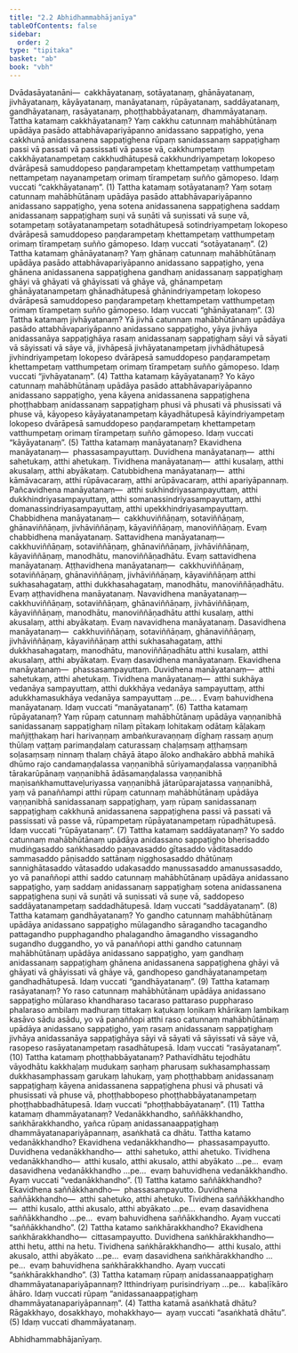 ```yaml
---
title: "2.2 Abhidhammabhājanīya"
tableOfContents: false
sidebar:
  order: 2
type: "tipitaka"
basket: "ab"
book: "vbh"
---
```



<DynamicBreadcrumb />

<Division number="155" book="vbh" bookNo="30" page="69">

<Paragraph number="542" book="vbh">
Dvādasāyatanāni—  cakkhāyatanaṃ, sotāyatanaṃ, ghānāyatanaṃ, jivhāyatanaṃ, kāyāyatanaṃ, manāyatanaṃ, rūpāyatanaṃ, saddāyatanaṃ, gandhāyatanaṃ, rasāyatanaṃ, phoṭṭhabbāyatanaṃ, dhammāyatanaṃ.
</Paragraph>

</Division>
<Division number="156" book="vbh" bookNo="30" page="69">

<Paragraph number="543" book="vbh">
Tattha katamaṃ cakkhāyatanaṃ? Yaṃ cakkhu catunnaṃ mahābhūtānaṃ upādāya pasādo attabhāvapariyāpanno anidassano sappaṭigho, yena cakkhunā anidassanena sappaṭighena rūpaṃ sanidassanaṃ sappaṭighaṃ passi vā passati vā passissati vā passe vā, cakkhumpetaṃ cakkhāyatanampetaṃ cakkhudhātupesā cakkhundriyampetaṃ lokopeso dvārāpesā samuddopeso paṇḍarampetaṃ khettampetaṃ vatthumpetaṃ nettampetaṃ nayanampetaṃ orimaṃ tīrampetaṃ suñño gāmopeso. Idaṃ vuccati “cakkhāyatanaṃ”. (1)
</Paragraph>

</Division>
<Division number="157" book="vbh" bookNo="30" page="70">

<Paragraph number="544" book="vbh">
Tattha katamaṃ sotāyatanaṃ? Yaṃ sotaṃ catunnaṃ mahābhūtānaṃ upādāya pasādo attabhāvapariyāpanno anidassano sappaṭigho, yena sotena anidassanena sappaṭighena saddaṃ anidassanaṃ sappaṭighaṃ suṇi vā suṇāti vā suṇissati vā suṇe vā, sotampetaṃ sotāyatanampetaṃ sotadhātupesā sotindriyampetaṃ lokopeso dvārāpesā samuddopeso paṇḍarampetaṃ khettampetaṃ vatthumpetaṃ orimaṃ tīrampetaṃ suñño gāmopeso. Idaṃ vuccati “sotāyatanaṃ”. (2)
</Paragraph>

</Division>
<Division number="158" book="vbh" bookNo="30" page="70">

<Paragraph number="545" book="vbh">
Tattha katamaṃ ghānāyatanaṃ? Yaṃ ghānaṃ catunnaṃ mahābhūtānaṃ upādāya pasādo attabhāvapariyāpanno anidassano sappaṭigho, yena ghānena anidassanena sappaṭighena gandhaṃ anidassanaṃ sappaṭighaṃ ghāyi vā ghāyati vā ghāyissati vā ghāye vā, ghānampetaṃ ghānāyatanampetaṃ ghānadhātupesā ghānindriyampetaṃ lokopeso dvārāpesā samuddopeso paṇḍarampetaṃ khettampetaṃ vatthumpetaṃ orimaṃ tīrampetaṃ suñño gāmopeso. Idaṃ vuccati “ghānāyatanaṃ”. (3)
</Paragraph>

</Division>
<Division number="159" book="vbh" bookNo="30" page="70">

<Paragraph number="546" book="vbh">
Tattha katamaṃ jivhāyatanaṃ? Yā jivhā catunnaṃ mahābhūtānaṃ upādāya pasādo attabhāvapariyāpanno anidassano sappaṭigho, yāya jivhāya anidassanāya sappaṭighāya rasaṃ anidassanaṃ sappaṭighaṃ sāyi vā sāyati vā sāyissati vā sāye vā, jivhāpesā jivhāyatanampetaṃ jivhādhātupesā jivhindriyampetaṃ lokopeso dvārāpesā samuddopeso paṇḍarampetaṃ khettampetaṃ vatthumpetaṃ orimaṃ tīrampetaṃ suñño gāmopeso. Idaṃ vuccati “jivhāyatanaṃ”. (4)
</Paragraph>

</Division>
<Division number="160" book="vbh" bookNo="30" page="70">

<Paragraph number="547" book="vbh">
Tattha katamaṃ kāyāyatanaṃ? Yo kāyo catunnaṃ mahābhūtānaṃ upādāya pasādo attabhāvapariyāpanno anidassano sappaṭigho, yena kāyena anidassanena sappaṭighena phoṭṭhabbaṃ anidassanaṃ sappaṭighaṃ phusi vā phusati vā phusissati vā phuse vā, kāyopeso kāyāyatanampetaṃ kāyadhātupesā kāyindriyampetaṃ lokopeso dvārāpesā samuddopeso paṇḍarampetaṃ khettampetaṃ vatthumpetaṃ orimaṃ tīrampetaṃ suñño gāmopeso. Idaṃ vuccati “kāyāyatanaṃ”. (5)
</Paragraph>

</Division>
<Division number="161" book="vbh" bookNo="30" page="71">

<Paragraph number="548" book="vbh">
Tattha katamaṃ manāyatanaṃ? Ekavidhena manāyatanaṃ—  phassasampayuttaṃ.
</Paragraph>

<Paragraph number="549" book="vbh">
Duvidhena manāyatanaṃ—  atthi sahetukaṃ, atthi ahetukaṃ.
</Paragraph>

<Paragraph number="550" book="vbh">
Tividhena manāyatanaṃ—  atthi kusalaṃ, atthi akusalaṃ, atthi abyākataṃ.
</Paragraph>

<Paragraph number="551" book="vbh">
Catubbidhena manāyatanaṃ—  atthi kāmāvacaraṃ, atthi rūpāvacaraṃ, atthi arūpāvacaraṃ, atthi apariyāpannaṃ.
</Paragraph>

<Paragraph number="552" book="vbh">
Pañcavidhena manāyatanaṃ—  atthi sukhindriyasampayuttaṃ, atthi dukkhindriyasampayuttaṃ, atthi somanassindriyasampayuttaṃ, atthi domanassindriyasampayuttaṃ, atthi upekkhindriyasampayuttaṃ.
</Paragraph>

<Paragraph number="553" book="vbh">
Chabbidhena manāyatanaṃ—  cakkhuviññāṇaṃ, sotaviññāṇaṃ, ghānaviññāṇaṃ, jivhāviññāṇaṃ, kāyaviññāṇaṃ, manoviññāṇaṃ. Evaṃ chabbidhena manāyatanaṃ.
</Paragraph>

<Paragraph number="554" book="vbh">
Sattavidhena manāyatanaṃ—  cakkhuviññāṇaṃ, sotaviññāṇaṃ, ghānaviññāṇaṃ, jivhāviññāṇaṃ, kāyaviññāṇaṃ, manodhātu, manoviññāṇadhātu. Evaṃ sattavidhena manāyatanaṃ.
</Paragraph>

<Paragraph number="555" book="vbh">
Aṭṭhavidhena manāyatanaṃ—  cakkhuviññāṇaṃ, sotaviññāṇaṃ, ghānaviññāṇaṃ, jivhāviññāṇaṃ, kāyaviññāṇaṃ atthi sukhasahagataṃ, atthi dukkhasahagataṃ, manodhātu, manoviññāṇadhātu. Evaṃ aṭṭhavidhena manāyatanaṃ.
</Paragraph>

<Paragraph number="556" book="vbh">
Navavidhena manāyatanaṃ—  cakkhuviññāṇaṃ, sotaviññāṇaṃ, ghānaviññāṇaṃ, jivhāviññāṇaṃ, kāyaviññāṇaṃ, manodhātu, manoviññāṇadhātu atthi kusalaṃ, atthi akusalaṃ, atthi abyākataṃ. Evaṃ navavidhena manāyatanaṃ.
</Paragraph>

<Paragraph number="557" book="vbh">
Dasavidhena manāyatanaṃ—  cakkhuviññāṇaṃ, sotaviññāṇaṃ, ghānaviññāṇaṃ, jivhāviññāṇaṃ, kāyaviññāṇaṃ atthi sukhasahagataṃ, atthi dukkhasahagataṃ, manodhātu, manoviññāṇadhātu atthi kusalaṃ, atthi akusalaṃ, atthi abyākataṃ. Evaṃ dasavidhena manāyatanaṃ.
</Paragraph>

<Paragraph number="558" book="vbh">
Ekavidhena manāyatanaṃ—  phassasampayuttaṃ.
</Paragraph>

<Paragraph number="559" book="vbh">
Duvidhena manāyatanaṃ—  atthi sahetukaṃ, atthi ahetukaṃ.
</Paragraph>

<Paragraph number="560" book="vbh">
Tividhena manāyatanaṃ—  atthi sukhāya vedanāya sampayuttaṃ, atthi dukkhāya vedanāya sampayuttaṃ, atthi adukkhamasukhāya vedanāya sampayuttaṃ …pe… . Evaṃ bahuvidhena manāyatanaṃ. Idaṃ vuccati “manāyatanaṃ”. (6)
</Paragraph>

</Division>
<Division number="162" book="vbh" bookNo="30" page="72">

<Paragraph number="561" book="vbh">
Tattha katamaṃ rūpāyatanaṃ? Yaṃ rūpaṃ catunnaṃ mahābhūtānaṃ upādāya vaṇṇanibhā sanidassanaṃ sappaṭighaṃ nīlaṃ pītakaṃ lohitakaṃ odātaṃ kāḷakaṃ mañjiṭṭhakaṃ hari harivaṇṇaṃ ambaṅkuravaṇṇaṃ dīghaṃ rassaṃ aṇuṃ thūlaṃ vaṭṭaṃ parimaṇḍalaṃ caturassaṃ chaḷaṃsaṃ aṭṭhaṃsaṃ soḷasaṃsaṃ ninnaṃ thalaṃ chāyā ātapo āloko andhakāro abbhā mahikā dhūmo rajo candamaṇḍalassa vaṇṇanibhā sūriyamaṇḍalassa vaṇṇanibhā tārakarūpānaṃ vaṇṇanibhā ādāsamaṇḍalassa vaṇṇanibhā maṇisaṅkhamuttaveḷuriyassa vaṇṇanibhā jātarūparajatassa vaṇṇanibhā, yaṃ vā panaññampi atthi rūpaṃ catunnaṃ mahābhūtānaṃ upādāya vaṇṇanibhā sanidassanaṃ sappaṭighaṃ, yaṃ rūpaṃ sanidassanaṃ sappaṭighaṃ cakkhunā anidassanena sappaṭighena passi vā passati vā passissati vā passe vā, rūpampetaṃ rūpāyatanampetaṃ rūpadhātupesā. Idaṃ vuccati “rūpāyatanaṃ”. (7)
</Paragraph>

</Division>
<Division number="163" book="vbh" bookNo="30" page="72">

<Paragraph number="562" book="vbh">
Tattha katamaṃ saddāyatanaṃ? Yo saddo catunnaṃ mahābhūtānaṃ upādāya anidassano sappaṭigho bherisaddo mudiṅgasaddo saṅkhasaddo paṇavasaddo gītasaddo vāditasaddo sammasaddo pāṇisaddo sattānaṃ nigghosasaddo dhātūnaṃ sannighātasaddo vātasaddo udakasaddo manussasaddo amanussasaddo, yo vā panaññopi atthi saddo catunnaṃ mahābhūtānaṃ upādāya anidassano sappaṭigho, yaṃ saddaṃ anidassanaṃ sappaṭighaṃ sotena anidassanena sappaṭighena suṇi vā suṇāti vā suṇissati vā suṇe vā, saddopeso saddāyatanampetaṃ saddadhātupesā. Idaṃ vuccati “saddāyatanaṃ”. (8)
</Paragraph>

</Division>
<Division number="164" book="vbh" bookNo="30" page="72">

<Paragraph number="563" book="vbh">
Tattha katamaṃ gandhāyatanaṃ? Yo gandho catunnaṃ mahābhūtānaṃ upādāya anidassano sappaṭigho mūlagandho sāragandho tacagandho pattagandho pupphagandho phalagandho āmagandho vissagandho sugandho duggandho, yo vā panaññopi atthi gandho catunnaṃ mahābhūtānaṃ upādāya anidassano sappaṭigho, yaṃ gandhaṃ anidassanaṃ sappaṭighaṃ ghānena anidassanena sappaṭighena ghāyi vā ghāyati vā ghāyissati vā ghāye vā, gandhopeso gandhāyatanampetaṃ gandhadhātupesā. Idaṃ vuccati “gandhāyatanaṃ”. (9)
</Paragraph>

</Division>
<Division number="165" book="vbh" bookNo="30" page="73">

<Paragraph number="564" book="vbh">
Tattha katamaṃ rasāyatanaṃ? Yo raso catunnaṃ mahābhūtānaṃ upādāya anidassano sappaṭigho mūlaraso khandharaso tacaraso pattaraso puppharaso phalaraso ambilaṃ madhuraṃ tittakaṃ kaṭukaṃ loṇikaṃ khārikaṃ lambikaṃ kasāvo sādu asādu, yo vā panaññopi atthi raso catunnaṃ mahābhūtānaṃ upādāya anidassano sappaṭigho, yaṃ rasaṃ anidassanaṃ sappaṭighaṃ jivhāya anidassanāya sappaṭighāya sāyi vā sāyati vā sāyissati vā sāye vā, rasopeso rasāyatanampetaṃ rasadhātupesā. Idaṃ vuccati “rasāyatanaṃ”. (10)
</Paragraph>

</Division>
<Division number="166" book="vbh" bookNo="30" page="73">

<Paragraph number="565" book="vbh">
Tattha katamaṃ phoṭṭhabbāyatanaṃ? Pathavīdhātu tejodhātu vāyodhātu kakkhaḷaṃ mudukaṃ saṇhaṃ pharusaṃ sukhasamphassaṃ dukkhasamphassaṃ garukaṃ lahukaṃ, yaṃ phoṭṭhabbaṃ anidassanaṃ sappaṭighaṃ kāyena anidassanena sappaṭighena phusi vā phusati vā phusissati vā phuse vā, phoṭṭhabbopeso phoṭṭhabbāyatanampetaṃ phoṭṭhabbadhātupesā. Idaṃ vuccati “phoṭṭhabbāyatanaṃ”. (11)
</Paragraph>

</Division>
<Division number="167" book="vbh" bookNo="30" page="73">

<Paragraph number="566" book="vbh">
Tattha katamaṃ dhammāyatanaṃ? Vedanākkhandho, saññākkhandho, saṅkhārakkhandho, yañca rūpaṃ anidassanaappaṭighaṃ dhammāyatanapariyāpannaṃ, asaṅkhatā ca dhātu.
</Paragraph>

<Paragraph number="567" book="vbh">
Tattha katamo vedanākkhandho? Ekavidhena vedanākkhandho—  phassasampayutto. Duvidhena vedanākkhandho—  atthi sahetuko, atthi ahetuko. Tividhena vedanākkhandho—  atthi kusalo, atthi akusalo, atthi abyākato …pe…  evaṃ dasavidhena vedanākkhandho …pe…  evaṃ bahuvidhena vedanākkhandho. Ayaṃ vuccati “vedanākkhandho”. (1)
</Paragraph>

<Paragraph number="568" book="vbh">
Tattha katamo saññākkhandho? Ekavidhena saññākkhandho—  phassasampayutto. Duvidhena saññākkhandho—  atthi sahetuko, atthi ahetuko. Tividhena saññākkhandho—  atthi kusalo, atthi akusalo, atthi abyākato …pe…  evaṃ dasavidhena saññākkhandho …pe…  evaṃ bahuvidhena saññākkhandho. Ayaṃ vuccati “saññākkhandho”. (2)
</Paragraph>

<Paragraph number="569" book="vbh">
Tattha katamo saṅkhārakkhandho? Ekavidhena saṅkhārakkhandho—  cittasampayutto. Duvidhena saṅkhārakkhandho—  atthi hetu, atthi na hetu. Tividhena saṅkhārakkhandho—  atthi kusalo, atthi akusalo, atthi abyākato …pe…  evaṃ dasavidhena saṅkhārakkhandho …pe…  evaṃ bahuvidhena saṅkhārakkhandho. Ayaṃ vuccati “saṅkhārakkhandho”. (3)
</Paragraph>

<Paragraph number="570" book="vbh">
Tattha katamaṃ rūpaṃ anidassanaappaṭighaṃ dhammāyatanapariyāpannaṃ? Itthindriyaṃ purisindriyaṃ …pe…  kabaḷīkāro āhāro. Idaṃ vuccati rūpaṃ “anidassanaappaṭighaṃ dhammāyatanapariyāpannaṃ”. (4)
</Paragraph>

<Paragraph number="571" book="vbh">
Tattha katamā asaṅkhatā dhātu? Rāgakkhayo, dosakkhayo, mohakkhayo—  ayaṃ vuccati “asaṅkhatā dhātu”. (5)

</Paragraph>
</Division>

<Paragraph number="572" type="center" book="vbh">
Idaṃ vuccati dhammāyatanaṃ.

  
Abhidhammabhājanīyaṃ.
</Paragraph>